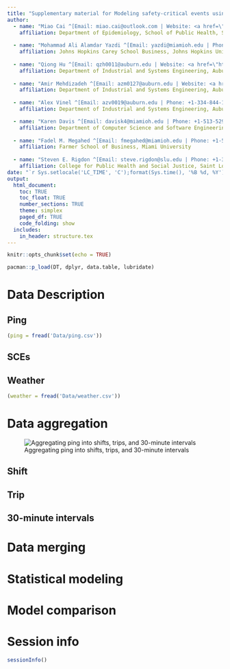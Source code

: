 ```yaml
---
title: "Supplementary material for Modeling safety-critical events using trucking naturalistic driving data: A driver-centric hierarchical framework for data analysis"
author:
  - name: "Miao Cai ^[Email: miao.cai@outlook.com | Website: <a href=\"https://scholar.google.com/citations?user=kjFCzEkAAAAJ&hl=en\">Google Scholar</a>]"
    affiliation: Department of Epidemiology, School of Public Health, Sun Yat-sen University
  
  - name: "Mohammad Ali Alamdar Yazdi ^[Email: yazdi@miamioh.edu | Phone: +1-410-234-4522 | Website: <a href=\"https://carey.jhu.edu/faculty/faculty-directory/mohammad-ali-alamdar-yazdi-phd\">Johns Hopkins University Official</a>]"
    affiliation: Johns Hopkins Carey School Business, Johns Hopkins University
  
  - name: "Qiong Hu ^[Email: qzh0011@auburn.edu | Website: <a href=\"https://www.linkedin.com/in/qiong-hu\">LinkedIn Site</a>]"
    affiliation: Department of Industrial and Systems Engineering, Auburn University
  
  - name: "Amir Mehdizadeh ^[Email: azm0127@auburn.edu | Website: <a href=\"https://scholar.google.com/citations?user=w0sF97YAAAAJ&hl=en\">Google Scholar</a>]"
    affiliation: Department of Industrial and Systems Engineering, Auburn University
  
  - name: "Alex Vinel ^[Email: azv0019@auburn.edu | Phone: +1-334-844-1425 | Website: <a href=\"http://eng.auburn.edu/directory/azv0019\">Auburn University Official</a>]"
    affiliation: Department of Industrial and Systems Engineering, Auburn University

  - name: "Karen Davis ^[Email: davisk4@miamioh.edu | Phone: +1-513-529-0354 | Website: <a href=\"https://miamioh.edu/cec/academics/departments/cse/about/faculty-and-staff/davis-karen/\">Miami University Official</a>]"
    affiliation: Department of Computer Science and Software Engineering, Miami University
    
  - name: "Fadel M. Megahed ^[Email: fmegahed@miamioh.edu | Phone: +1-513-529-4185 | Website: <a href=\"https://miamioh.edu/fsb/directory/?up=/directory/megahefm\">Miami University Official</a>]"
    affiliation: Farmer School of Business, Miami University
    
  - name: "Steven E. Rigdon ^[Email: steve.rigdon@slu.edu | Phone: +1-314-977-8127 | Website: <a href=\"https://www.slu.edu/public-health-social-justice/faculty/rigdon-steven.php\">Saint Louis University Official</a>]"
    affiliation: College for Public Health and Social Justice, Saint Louis University
date: "`r Sys.setlocale('LC_TIME', 'C');format(Sys.time(), '%B %d, %Y')`"
output: 
  html_document:
    toc: TRUE
    toc_float: TRUE
    number_sections: TRUE
    theme: simplex
    paged_df: TRUE
    code_folding: show
  includes:
    in_header: structure.tex
---
```


```r
knitr::opts_chunk$set(echo = TRUE)
```


```r
pacman::p_load(DT, dplyr, data.table, lubridate)
```


Data Description
================

Ping
----

```r
(ping = fread('Data/ping.csv'))
```


SCEs
----



Weather
-------

```r
(weather = fread('Data/weather.csv'))
```


Data aggregation
================
![Aggregating ping into shifts, trips, and 30-minute intervals](Figures/ping_data_aggregation.svg)

Shift
-----


Trip
----



30-minute intervals
-------------------


Data merging
===============



Statistical modeling
====================



Model comparison
================



Session info
================
```r
sessionInfo()
```

